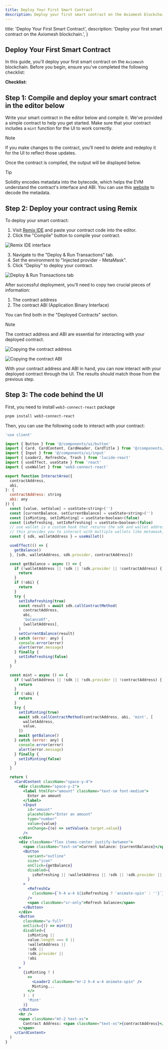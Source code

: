 ```yaml
---
title: Deploy Your First Smart Contract
description: Deploy your first smart contract on the Axiomesh blockchain.
---
```


  title: 'Deploy Your First Smart Contract',
  description: 'Deploy your first smart contract on the Axiomesh blockchain.',
}


<SolidityContextProvider>

## Deploy Your First Smart Contract

In this guide, you'll deploy your first smart contract on the `Axiomesh` blockchain. Before you begin, ensure you've completed the following checklist:

<Card className="p-5 !shadow-none">
  <b>Checklist:</b>
  <CheckList />
</Card>

## Step 1: Compile and deploy your smart contract in the editor below

Write your smart contract in the editor below and compile it. We’ve provided a simple contract to help you get started. Make sure that your contract includes a `mint` function for the UI to work correctly.

> [!note]
> If you make changes to the contract, you’ll need to delete and redeploy it for the UI to reflect those updates.

<Example />

Once the contract is compiled, the output will be displayed below.

> [!tip]
> Solidity encodes metadata into the bytecode, which helps the EVM understand the contract's interface and ABI. You can use this [website](https://playground.sourcify.dev/) to decode the metadata.

<Example2 />

</SolidityContextProvider>

## Step 2: Deploy your contract using Remix

To deploy your smart contract:

1. Visit [Remix IDE](https://remix.ethereum.org/) and paste your contract code into the editor.
2. Click the "Compile" button to compile your contract.

![Remix IDE interface](/images/getting-started/1.remix-tutorial.png)

3. Navigate to the "Deploy & Run Transactions" tab.
4. Set the environment to "Injected provider - MetaMask".
5. Click "Deploy" to deploy your contract.

![Deploy & Run Transactions tab](/images/getting-started/2.remix-deploy.png)

After successful deployment, you'll need to copy two crucial pieces of information:

1. The contract address
2. The contract ABI (Application Binary Interface)

You can find both in the "Deployed Contracts" section.

> [!note]
> The contract address and ABI are essential for interacting with your deployed contract.

![Copying the contract address](/images/getting-started/3.copy-contract-address.png)

![Copying the contract ABI](/images/getting-started/4.copy-abi.png)

With your contract address and ABI in hand, you can now interact with your deployed contract through the UI. The results should match those from the previous step.

<Example3 />

## Step 3: The code behind the UI

First, you need to install `web3-connect-react` package

```bash
pnpm install web3-connect-react
```

Then, you can use the following code to interact with your contract:

```jsx
'use client'

import { Button } from '@/components/ui/button'
import { Card, CardContent, CardHeader, CardTitle } from '@/components/ui/card'
import { Input } from '@/components/ui/input'
import { Loader2, RefreshCw, Trash } from 'lucide-react'
import { useEffect, useState } from 'react'
import { useWallet } from 'web3-connect-react'

export function InteractArea({
  contractAddress,
  abi,
}: {
  contractAddress: string
  abi: any
}) {
  const [value, setValue] = useState<string>('')
  const [currentBalance, setCurrentBalance] = useState<string>('')
  const [isMinting, setIsMinting] = useState<boolean>(false)
  const [isRefreshing, setIsRefreshing] = useState<boolean>(false)
  // use wallet is a custom hook that returns the sdk and wallet address. You can also use this to sign in and sign out.
  // this provides you to interact with multiple wallets like metamask, walletconnect, etc on multiple chains.
  const { sdk, walletAddress } = useWallet()

  useEffect(() => {
    getBalance()
  }, [sdk, walletAddress, sdk.provider, contractAddress])

  const getBalance = async () => {
    if (!walletAddress || !sdk || !sdk.provider || !contractAddress) {
      return
    }
    if (!abi) {
      return
    }
    try {
      setIsRefreshing(true)
      const result = await sdk.callContractMethod(
        contractAddress,
        abi,
        'balanceOf',
        [walletAddress],
      )
      setCurrentBalance(result)
    } catch (error: any) {
      console.error(error)
      alert(error.message)
    } finally {
      setIsRefreshing(false)
    }
  }

  const mint = async () => {
    if (!walletAddress || !sdk || !sdk.provider || !contractAddress) {
      return
    }
    if (!abi) {
      return
    }
    try {
      setIsMinting(true)
      await sdk.callContractMethod(contractAddress, abi, 'mint', [
        walletAddress,
        value,
      ])
      await getBalance()
    } catch (error: any) {
      console.error(error)
      alert(error.message)
    } finally {
      setIsMinting(false)
    }
  }

  return (
    <CardContent className="space-y-4">
      <div className="space-y-2">
        <label htmlFor="amount" className="text-sm font-medium">
          Enter an amount
        </label>
        <Input
          id="amount"
          placeholder="Enter an amount"
          type="number"
          value={value}
          onChange={(e) => setValue(e.target.value)}
        />
      </div>
      <div className="flex items-center justify-between">
        <span className="text-sm">Current balance: {currentBalance}</span>
        <Button
          variant="outline"
          size="icon"
          onClick={getBalance}
          disabled={
            isRefreshing || !walletAddress || !sdk || !sdk.provider || !abi
          }
        >
          <RefreshCw
            className={`h-4 w-4 ${isRefreshing ? 'animate-spin' : ''}`}
          />
          <span className="sr-only">Refresh balance</span>
        </Button>
      </div>
      <Button
        className="w-full"
        onClick={() => mint()}
        disabled={
          isMinting ||
          value.length === 0 ||
          !walletAddress ||
          !sdk ||
          !sdk.provider ||
          !abi
        }
      >
        {isMinting ? (
          <>
            <Loader2 className="mr-2 h-4 w-4 animate-spin" />
            Minting...
          </>
        ) : (
          'Mint'
        )}
      </Button>
      <hr />
      <span className="mt-2 text-xs">
        Contract Address: <span className="text-xs">{contractAddress}</span>
      </span>
    </CardContent>
  )
}
```
